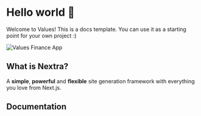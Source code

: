 # Hello world 👋

Welcome to Values! This is a docs template. You can use it as a starting point for your own project :)


![Values Finance App](../public/screen.png "title")

## What is Nextra?

A **simple**, **powerful** and **flexible** site generation framework with everything you love from Next.js.

## Documentation
